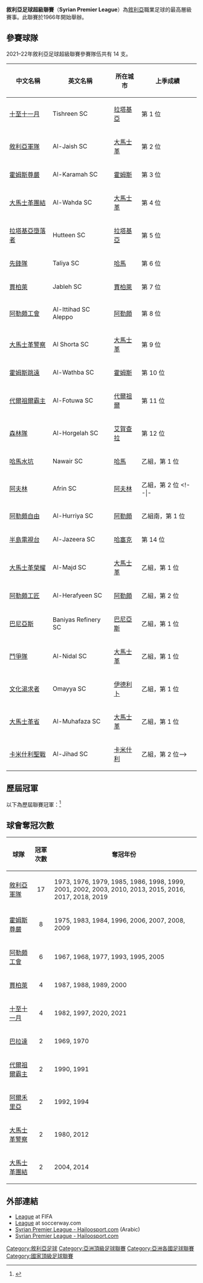 {{Infobox football league
| name             = 敘利亞足球超級聯賽
| image            = 
| pixels           = 
| country          = 敘利亞
| confed           = [[亞洲足球聯合總會|AFC]]（[[亞洲|亞洲]]）
| founded          = {{Start date and age|1966}}
| teams            = 14 隊
| relegation       = [[敘利亞甲組足球聯賽|敘利亞甲組足球聯賽]]
| level            = 第 1 級
| domest_cup       = [[敘利亞盃|敘利亞盃]]<br /> [[敘利亞超級盃|敘利亞超級盃]]
| confed_cup       = [[亞洲聯賽冠軍盃|亞洲聯賽冠軍盃]]<br /> [[亞洲足協盃|亞洲足協盃]]<br /> [[阿拉伯球會冠軍盃|阿拉伯球會冠軍盃]]
| season           = 2020–21
| champions        = [[拉塔基亞十月至十一月體育會|十至十一月]]（第 4 次）
| most_champs      = [[艾賈徐體育會|敘利亞軍隊]]（17 次）
| website          = 
}}
'''敘利亞足球超級聯賽'''（'''Syrian Premier League'''）為[[敘利亞|敘利亞]]職業足球的最高層級賽事。此聯賽於1966年開始舉辦。

== 參賽球隊 ==
2021–22年敘利亞足球超級聯賽參賽隊伍共有 14 支。

{| class="wikitable" style=font-size:100%
|-
!中文名稱
!英文名稱
!所在城市
!上季成績
|-
|[[拉塔基亞十月至十一月體育會|十至十一月]] || Tishreen SC || [[拉塔基亞|拉塔基亞]] || 第 1 位
|-
|[[艾賈徐體育會|敘利亞軍隊]] || Al-Jaish SC || [[大馬士革|大馬士革]] || 第 2 位
|-
|[[艾卡拉馬體育會|霍姆斯尊嚴]] || Al-Karamah SC || [[霍姆斯_(敘利亞)|霍姆斯]] || 第 3 位
|-
|[[艾瓦達體育會_(敘利亞)|大馬士革團結]] || Al-Wahda SC || [[大馬士革|大馬士革]] || 第 4 位
|-
|[[拉塔基亞墮落者體育會|拉塔基亞墮落者]] || Hutteen SC || [[拉塔基亞|拉塔基亞]] || 第 5 位
|-
|[[敘利亞先鋒體育會|先鋒隊]] || Taliya SC || [[哈馬_(敘利亞)|哈馬]] || 第 6 位
|-
|[[賈柏萊體育會|賈柏萊]] || Jableh SC || [[賈柏萊|賈柏萊]] || 第 7 位
|-
|[[阿勒頗伊蒂哈德體育會|阿勒頗工會]] || Al-Ittihad SC Aleppo || [[阿勒頗|阿勒頗]] || 第 8 位
|-
|[[大馬士革警察體育會|大馬士革警察]] || Al Shorta SC || [[大馬士革|大馬士革]] || 第 9 位
|-
|[[霍姆斯跳遠體育會_(敘利亞)|霍姆斯跳遠]] || Al-Wathba SC || [[霍姆斯_(敘利亞)|霍姆斯]] || 第 10 位
|-
|[[代爾祖爾霸主體育會|代爾祖爾霸主]] || Al-Fotuwa SC || [[代爾祖爾|代爾祖爾]] || 第 11 位
|-
|[[艾賀查拉森林體育會|森林隊]] || Al-Horgelah SC || [[艾賀查拉|艾賀查拉]] || 第 12 位
|-
|[[哈馬水坑體育會_(敘利亞)|哈馬水坑]] || Nawair SC || [[哈馬_(敘利亞)|哈馬]] || 乙組，第 1 位
|-
|[[阿夫林體育會|阿夫林]] || Afrin SC || [[阿夫林|阿夫林]] || 乙組，第 2 位
<!--|-
|[[塔爾圖斯海岸體育會|塔爾圖斯海岸]] || Al-Sahel SC || [[塔爾圖斯|塔爾圖斯]] || 乙組北，第 1 位
|-
|[[阿勒頗自由體育會|阿勒頗自由]] || Al-Hurriya SC || [[阿勒頗|阿勒頗]] || 乙組南，第 1 位
|-
|[[半島電視台體育會_(敘利亞)|半島電視台]] || Al-Jazeera SC || [[哈塞克|哈塞克]] || 第 14 位
|-
|[[大馬士革榮耀體育會|大馬士革榮耀]] || Al-Majd SC || [[大馬士革|大馬士革]] || 乙組，第 1 位
|-
|[[阿勒頗工匠體育會|阿勒頗工匠]] || Al-Herafyeen SC || [[阿勒頗|阿勒頗]] || 乙組，第 2 位
|-
|[[巴尼亞斯煉油廠體育會|巴尼亞斯]] || Baniyas Refinery SC || [[巴尼亞斯|巴尼亞斯]] || 乙組，第 1 位
|-
|[[鬥爭體育會_(敘利亞)|鬥爭隊]] || Al-Nidal SC || [[大馬士革|大馬士革]] || 乙組，第 1 位
|-
|[[文化渴求者體育會_(敘利亞)|文化渴求者]] || Omayya SC || [[伊德利卜|伊德利卜]] || 乙組，第 1 位
|-
|[[大馬士革省體育會|大馬士革省]] || Al-Muhafaza SC || [[大馬士革|大馬士革]] || 乙組，第 1 位
|-
|[[卡米什利聖戰體育會|卡米什利聖戰]] || Al-Jihad SC || [[卡米什利|卡米什利]] || 乙組，第 2 位-->
|}

== 歷屆冠軍 ==
以下為歷屆聯賽冠軍：<ref>{{cite web |title=Syria - List of Champions |url=http://www.rsssf.com/tabless/syrchamp.html |publisher=RSSSF |accessdate=2019年1月3日 |archive-date=2019年1月31日 |archive-url=https://web.archive.org/web/20190131145450/http://rsssf.com/tabless/syrchamp.html |dead-url=no }}</ref> 

{{columns-list|4|
*1966–67：[[阿勒頗伊蒂哈德體育會|阿勒頗工會]]
*1967–68：[[阿勒頗伊蒂哈德體育會|阿勒頗工會]]
*1968–69：[[巴拉達體育會|巴拉達]]
*1969–70：[[巴拉達體育會|巴拉達]]
*1970–71：''沒有舉行''
*1971–72：''沒有舉行''
*1972–73：[[艾賈徐體育會|敘利亞軍隊]]
*1973–74：''沒有舉行''
*1974–75：[[艾卡拉馬體育會|霍姆斯尊嚴]]
*1975–76：[[艾賈徐體育會|敘利亞軍隊]]
*1976–77：[[阿勒頗伊蒂哈德體育會|阿勒頗工會]]
*1977–78：''沒有舉行''
*1978–79：[[艾賈徐體育會|敘利亞軍隊]]
*1979–80：[[大馬士革警察體育會|大馬士革警察]]
*1980–81：''沒有舉行''
*1981–82：[[拉塔基亞十月至十一月體育會|十至十一月]]
*1982–83：[[艾卡拉馬體育會|霍姆斯尊嚴]]
*1983–84：[[艾卡拉馬體育會|霍姆斯尊嚴]]
*1984–85：[[艾賈徐體育會|敘利亞軍隊]]
*1985–86：[[艾賈徐體育會|敘利亞軍隊]]
*1986–87：[[賈柏萊體育會|賈柏萊]]
*1987–88：[[賈柏萊體育會|賈柏萊]]
*1988–89：[[賈柏萊體育會|賈柏萊]]
*1989–90：[[弱者體育會__(敘利亞)|弱者]]
*1990–91：[[弱者體育會__(敘利亞)|弱者]]
*1991–92：[[阿爾禾里亞體育會|阿爾禾里亞]]
*1992–93：[[阿勒頗伊蒂哈德體育會|阿勒頗工會]]
*1993–94：[[阿爾禾里亞體育會|阿爾禾里亞]]
*1994–95：[[阿勒頗伊蒂哈德體育會|阿勒頗工會]]
*1995–96：[[艾卡拉馬體育會|霍姆斯尊嚴]]
*1996–97：[[拉塔基亞十月至十一月體育會|十至十一月]]
*1997–98：[[艾賈徐體育會|敘利亞軍隊]]
*1998–99：[[艾賈徐體育會|敘利亞軍隊]]
*1999–2000：[[賈柏萊體育會|賈柏萊]]
*2000–01：[[艾賈徐體育會|敘利亞軍隊]]
*2001–02：[[艾賈徐體育會|敘利亞軍隊]]
*2002–03：[[艾賈徐體育會|敘利亞軍隊]]
*2003–04：[[艾瓦達體育會_(敘利亞)|大馬士革團結]]
*2004–05：[[阿勒頗伊蒂哈德體育會|阿勒頗工會]]
*2005–06：[[艾卡拉馬體育會|霍姆斯尊嚴]]
*2006–07：[[艾卡拉馬體育會|霍姆斯尊嚴]]
*2007–08：[[艾卡拉馬體育會|霍姆斯尊嚴]]
*2008–09：[[艾卡拉馬體育會|霍姆斯尊嚴]]
*2009–10：[[艾賈徐體育會|敘利亞軍隊]]
*2010–11：''聯賽中斷''
*2011–12：[[大馬士革警察體育會|大馬士革警察]]
*2012–13：[[艾賈徐體育會|敘利亞軍隊]]
*2013–14：[[艾瓦達體育會_(敘利亞)|大馬士革團結]]
*2014–15：[[艾賈徐體育會|敘利亞軍隊]]
*2015–16：[[艾賈徐體育會|敘利亞軍隊]]
*2016–17：[[艾賈徐體育會|敘利亞軍隊]]
*2017–18：[[艾賈徐體育會|敘利亞軍隊]]
*2018–19：[[艾賈徐體育會|敘利亞軍隊]]
*2019–20：[[拉塔基亞十月至十一月體育會|十至十一月]]
*2020–21：[[拉塔基亞十月至十一月體育會|十至十一月]]
}}

== 球會奪冠次數 ==
{| class="wikitable"
|-
! 球隊
! 冠軍次數
! 奪冠年份
|-
| [[艾賈徐體育會|敘利亞軍隊]]
|align=center| 17
| 1973, 1976, 1979, 1985, 1986, 1998, 1999, 2001, 2002, 2003, 2010, 2013, 2015, 2016, 2017, 2018, 2019
|-
| [[艾卡拉馬體育會|霍姆斯尊嚴]]
|align=center| 8
| 1975, 1983, 1984, 1996, 2006, 2007, 2008, 2009
|-
| [[阿勒頗伊蒂哈德體育會|阿勒頗工會]]
|align=center| 6
| 1967, 1968, 1977, 1993, 1995, 2005
|-
| [[賈柏萊體育會|賈柏萊]]
|align=center| 4
| 1987, 1988, 1989, 2000
|-
| [[拉塔基亞十月至十一月體育會|十至十一月]]
|align=center| 4
| 1982, 1997, 2020, 2021
|-
| [[巴拉達體育會|巴拉達]]
|align=center| 2
| 1969, 1970
|-
| [[代爾祖爾霸主體育會|代爾祖爾霸主]]
|align=center| 2
| 1990, 1991
|-
| [[阿爾禾里亞體育會|阿爾禾里亞]]
|align=center| 2
| 1992, 1994
|-
| [[大馬士革警察體育會|大馬士革警察]]
|align=center| 2
| 1980, 2012
|-
| [[艾瓦達體育會_(敘利亞)|大馬士革團結]]
|align=center| 2
| 2004, 2014
|}

== 外部連結 ==
* [http://www.fifa.com/associations/association=syr/nationalleague/standings.html League] {{Wayback|url=http://www.fifa.com/associations/association=syr/nationalleague/standings.html |date=20150924125613 }} at FIFA
* [http://www.soccerway.com/national/syria/ League] {{Wayback|url=http://www.soccerway.com/national/syria/ |date=20090116060004 }} at soccerway.com
* [https://web.archive.org/web/20141016033724/http://hailoosport.com/league?lang=ar&league=640f6eec53e8b4e3381f1f3a10a902dc Syrian Premier League - Hailoosport.com] (Arabic)
* [https://web.archive.org/web/20141016033632/http://hailoosport.com/league?league=640f6eec53e8b4e3381f1f3a10a902dc&lang=en Syrian Premier League - Hailoosport.com]

{{AFC leagues}}

[[Category:敘利亞足球|Category:敘利亞足球]]
[[Category:亞洲頂級足球聯賽|Category:亞洲頂級足球聯賽]]
[[Category:亞洲各國足球聯賽|Category:亞洲各國足球聯賽]]
[[Category:國家頂級足球聯賽|Category:國家頂級足球聯賽]]